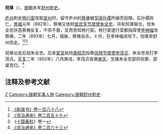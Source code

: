 '''倪章'''（{{bd|9世纪||10世纪|catIdx=N}}），[[唐朝|唐朝]]末年[[舒州_(唐朝)|舒州]][[刺史|刺史]]。

[[庐州|庐州]]刺史[[杨行密|杨行密]]攻取[[宣州|宣州]]时，留守庐州的[[蔡俦|蔡俦]]被[[军阀|军阀]][[孙儒|孙儒]]所破而投降。后孙儒败亡，[[景福_(唐朝)|景福]]元年（892年），蔡俦又依附[[宣武军节度使|宣武军节度使]][[朱全忠|朱全忠]]，并和倪章联合。但朱全忠厌恶蔡俦反复，不但不救，反而告知杨行密。杨行密遣行营都指挥使[[李神福|李神福]]攻蔡俦，二年（893年）七月，城破，蔡俦自杀。十月，在李神福进攻下，倪章弃舒州而走。<ref>[[:s:新唐书/卷188|《新唐书》卷一百八十八]]</ref><ref>[[:s:资治通鉴/卷259|《资治通鉴》卷二百五十九]]</ref><ref>《[[十国春秋|十国春秋]]》卷一</ref>

倪章出走后投朱全忠。后来[[宦官|宦官]]劫持[[唐昭宗|唐昭宗]]投靠[[凤翔节度使|凤翔节度使]][[李茂贞|李茂贞]]，朱全忠攻打李茂贞。[[天复_(唐朝)|天复]]二年（902年）八月庚戌，李茂贞夜袭[[奉天|奉天]]，生擒朱全忠部将倪章、邵棠而归。<ref>[[:s:资治通鉴/卷263|《资治通鉴》卷二百六十三]]</ref>

== 注释及参考文献 ==
{{reflist}}

{{DEFAULTSORT:N}}
[[Category:倪姓|Z]]
[[Category:唐朝军事人物|Category:唐朝军事人物]]
[[Category:唐朝舒州刺史|Category:唐朝舒州刺史]]